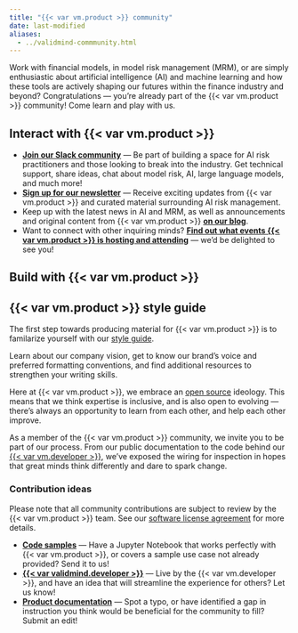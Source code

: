 ```yaml
---
title: "{{< var vm.product >}} community"
date: last-modified
aliases:
  - ../validmind-commmunity.html
---
```


Work with financial models, in model risk management (MRM), or are simply enthusiastic about artificial intelligence (AI) and machine learning and how these tools are actively shaping our futures within the finance industry and beyond? Congratulations — you're already part of the {{< var vm.product >}} community! Come learn and play with us. 

## Interact with {{< var vm.product >}}
- **[Join our Slack community](join-community.qmd){target="_blank"}** — Be part of building a space for AI risk practitioners and those looking to break into the industry. Get technical support, share ideas, chat about model risk, AI, large language models, and much more!
- **[Sign up for our newsletter](https://validmind.com/community/)** — Receive exciting updates from {{< var vm.product >}} and curated material surrounding AI risk management. 
- Keep up with the latest news in AI and MRM, as well as announcements and original content from {{< var vm.product >}} **[on our blog](https://validmind.com/blog/)**. 
- Want to connect with other inquiring minds? **[Find out what events {{< var vm.product >}} is hosting and attending](https://validmind.com/events/)** — we'd be delighted to see you! 

## Build with {{< var vm.product >}}

::: {.callout}
## {{< var vm.product >}} style guide
The first step towards producing material for {{< var vm.product >}} is to familarize yourself with our [style guide](style-guide/style-guide.qmd). 

Learn about our company vision, get to know our brand's voice and preferred formatting conventions, and find additional resources to strengthen your writing skills. 
:::

Here at {{< var vm.product >}}, we embrace an [open source](https://en.wikipedia.org/wiki/Open_source) ideology. This means that we think expertise is inclusive, and is also open to evolving — there's always an opportunity to learn from each other, and help each other improve. 

As a member of the {{< var vm.product >}} community, we invite you to be part of our process. From our public documentation to the code behind our [{{< var vm.developer >}}](/developer/validmind-library.qmd), we've exposed the wiring for inspection in hopes that great minds think differently and dare to spark change. 

### Contribution ideas
Please note that all community contributions are subject to review by the {{< var vm.product >}} team. See our [software license agreement](/about/fine-print/license-agreement.qmd) for more details. 

- **[Code samples](/developer/samples-jupyter-notebooks.qmd)** — Have a Jupyter Notebook that works perfectly with {{< var vm.product >}}, or covers a sample use case not already provided? Send it to us!
- **[{{< var validmind.developer >}}](https://github.com/validmind/validmind-library/)** — Live by the {{< var vm.developer >}}, and have an idea that will streamline the experience for others? Let us know!
- **[Product documentation](https://github.com/validmind/documentation)** — Spot a typo, or have identified a gap in instruction you think would be beneficial for the community to fill? Submit an edit! 

